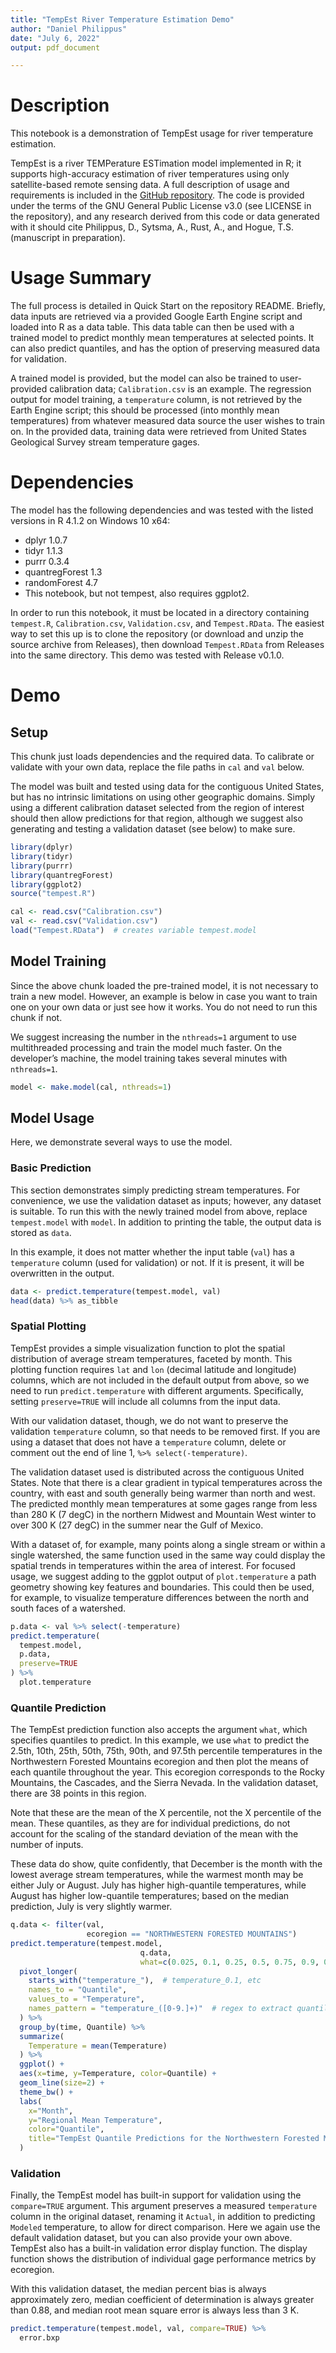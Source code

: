 ```yaml
---
title: "TempEst River Temperature Estimation Demo"
author: "Daniel Philippus"
date: "July 6, 2022"
output: pdf_document

---
```


# Description

This notebook is a demonstration of TempEst usage for river temperature
estimation.

TempEst is a river TEMPerature ESTimation model implemented in R; it supports
high-accuracy estimation of river temperatures using only satellite-based remote
sensing data.  A full description of usage and requirements is included in
the [GitHub repository](https://github.com/river-tempest/tempest). The code is
provided under the terms of the GNU General Public License v3.0 (see LICENSE in
the repository), and any research derived from this code or data generated
with it should cite
Philippus, D., Sytsma, A., Rust, A., and Hogue, T.S. (manuscript in preparation).

# Usage Summary

The full process is detailed in Quick Start on the repository README.  Briefly,
data inputs are retrieved via a provided Google Earth Engine script and loaded
into R as a data table.  This data table can then be used with a trained model
to predict monthly mean temperatures at selected points.  It can also predict
quantiles, and has the option of preserving measured data for validation.

A trained model is provided, but the model can also
be trained to user-provided calibration data; `Calibration.csv` is an example.
The regression output for model training, a `temperature` column, is not
retrieved by the Earth Engine script; this should be processed (into monthly
mean temperatures) from whatever measured data source the user wishes to train
on.  In the provided data, training data were retrieved from United States
Geological Survey stream temperature gages.

# Dependencies

The model has the following dependencies and was tested with the listed versions
in R 4.1.2 on Windows 10 x64:

* dplyr 1.0.7
* tidyr 1.1.3
* purrr 0.3.4
* quantregForest 1.3
* randomForest 4.7
* This notebook, but not tempest, also requires ggplot2.

In order to run this notebook, it must be located in a directory containing
`tempest.R`, `Calibration.csv`, `Validation.csv`, and `Tempest.RData`.  The 
easiest way to set this up is to clone the repository (or download and unzip
the source archive from Releases), then download `Tempest.RData` from Releases
into the same directory.  This demo was tested with Release v0.1.0.

# Demo

## Setup

This chunk just loads dependencies and the required data.  To calibrate or
validate with your own data, replace the file paths in `cal` and `val` below.

The model was built and tested using data for the contiguous United States, but
has no intrinsic limitations on using other geographic domains.  Simply using
a different calibration dataset selected from the region of interest should
then allow predictions for that region, although we suggest also generating
and testing a validation dataset (see below) to make sure.

```r
library(dplyr)
library(tidyr)
library(purrr)
library(quantregForest)
library(ggplot2)
source("tempest.R")

cal <- read.csv("Calibration.csv")
val <- read.csv("Validation.csv")
load("Tempest.RData")  # creates variable tempest.model
```

## Model Training

Since the above chunk loaded the pre-trained model, it is not necessary to train
a new model.  However, an example is below in case you want to train one on your
own data or just see how it works.  You do not need to run this chunk if not.

We suggest increasing the number in the `nthreads=1` argument to use multithreaded
processing and train the model much faster.  On the developer's machine, the model
training takes several minutes with `nthreads=1`.

```r
model <- make.model(cal, nthreads=1)
```

## Model Usage

Here, we demonstrate several ways to use the model.

### Basic Prediction

This section demonstrates simply predicting stream temperatures.  For convenience,
we use the validation dataset as inputs; however, any dataset is suitable.  To run
this with the newly trained model from above, replace `tempest.model` with `model`.
In addition to printing the table, the output data is stored as `data`.

In this example, it does not matter whether the input table (`val`) has a
`temperature` column (used for validation) or not.  If it is present, it will
be overwritten in the output.

```r
data <- predict.temperature(tempest.model, val)
head(data) %>% as_tibble
```

### Spatial Plotting

TempEst provides a simple visualization function to plot the spatial distribution
of average stream temperatures, faceted by month.  This plotting function requires
`lat` and `lon` (decimal latitude and longitude) columns, which are not included
in the default output from above, so we need to run `predict.temperature` with
different arguments.  Specifically, setting `preserve=TRUE` will include all
columns from the input data.

With our validation dataset, though, we do not want to preserve the validation
`temperature` column, so that needs to be removed first.  If you are using
a dataset that does not have a `temperature` column, delete or comment out
the end of line 1, `%>% select(-temperature)`.

The validation dataset used is distributed across the contiguous United States.
Note that there is a clear gradient in typical temperatures across the country,
with east and south generally being warmer than north and west.  The predicted
monthly mean temperatures at some gages range from less than 280 K (7 degC) in
the northern Midwest and Mountain West winter to over 300 K (27 degC) in the
summer near the Gulf of Mexico.

With a dataset of, for example, many points along a single stream or within
a single watershed, the same function used in the same way could display the
spatial trends in temperatures within the area of interest.  For focused usage,
we suggest adding to the ggplot output of `plot.temperature` a path geometry
showing key features and boundaries.  This could then be used, for example, to
visualize temperature differences between the north and south faces of a watershed.

```r
p.data <- val %>% select(-temperature)
predict.temperature(
  tempest.model,
  p.data,
  preserve=TRUE
) %>%
  plot.temperature
```

### Quantile Prediction

The TempEst prediction function also accepts the argument `what`, which specifies
quantiles to predict.  In this example, we use `what` to predict the 2.5th, 10th, 25th,
50th, 75th, 90th, and 97.5th percentile temperatures in the Northwestern Forested Mountains
ecoregion and then plot the means of each quantile throughout the year.  This
ecoregion corresponds to the Rocky Mountains, the Cascades, and the Sierra Nevada.
In the validation dataset, there are 38 points in this region.

Note that these are the mean of the X percentile, not the X percentile of the mean.
These quantiles, as they are for individual predictions, do not account for the
scaling of the standard deviation of the mean with the number of inputs.

These data do show, quite confidently, that December is the month with the lowest
average stream temperatures, while the warmest month may be either July or August.
July has higher high-quantile temperatures, while August has higher low-quantile
temperatures; based on the median prediction, July is very slightly warmer.

```r
q.data <- filter(val,
                 ecoregion == "NORTHWESTERN FORESTED MOUNTAINS")
predict.temperature(tempest.model,
                             q.data,
                             what=c(0.025, 0.1, 0.25, 0.5, 0.75, 0.9, 0.975)) %>%
  pivot_longer(
    starts_with("temperature_"),  # temperature_0.1, etc
    names_to = "Quantile",
    values_to = "Temperature",
    names_pattern = "temperature_([0-9.]+)"  # regex to extract quantile
  ) %>%
  group_by(time, Quantile) %>%
  summarize(
    Temperature = mean(Temperature)
  ) %>%
  ggplot() +
  aes(x=time, y=Temperature, color=Quantile) +
  geom_line(size=2) +
  theme_bw() +
  labs(
    x="Month",
    y="Regional Mean Temperature",
    color="Quantile",
    title="TempEst Quantile Predictions for the Northwestern Forested Mountains"
  )
```

### Validation

Finally, the TempEst model has built-in support for validation using the
`compare=TRUE` argument.  This argument preserves a measured `temperature`
column in the original dataset, renaming it `Actual`, in addition to predicting
`Modeled` temperature, to allow for direct comparison.  Here we again use the
default validation dataset, but you can also provide your own above.  TempEst
also has a built-in validation error display function.  The display function
shows the distribution of individual gage performance metrics by ecoregion.

With this validation dataset, the median percent bias is always approximately
zero, median coefficient of determination is always greater than 0.88, and median
root mean square error is always less than 3 K.

```r
predict.temperature(tempest.model, val, compare=TRUE) %>%
  error.bxp
```


